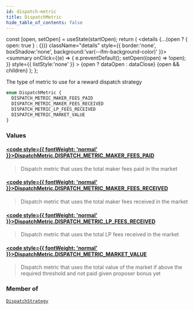 ```yaml
---
id: dispatch-metric
title: DispatchMetric
hide_table_of_contents: false
---
```







  const [open, setOpen] = useState(startOpen);
  return (
    <details {...(open ? { open: true } : {})} className="details" style={{ border:'none', boxShadow:'none', background:'var(--ifm-background-color)' }}>
      <summary
        onClick={(e) => {
          e.preventDefault();
          setOpen((open) => !open);
        }}
        style={{ listStyle:'none' }}
      >
      {open ? dataOpen : dataClose}
      </summary>
      {open && children}
    </details>
  );
};




The type of metric to use for a reward dispatch strategy


```graphql
enum DispatchMetric {
  DISPATCH_METRIC_MAKER_FEES_PAID
  DISPATCH_METRIC_MAKER_FEES_RECEIVED
  DISPATCH_METRIC_LP_FEES_RECEIVED
  DISPATCH_METRIC_MARKET_VALUE
}
```


### Values

#### [<code style={{ fontWeight: 'normal' }}>DispatchMetric.<b>DISPATCH_METRIC_MAKER_FEES_PAID</b></code>](#) 
> Dispatch metric that uses the total maker fees paid in the market
> 

#### [<code style={{ fontWeight: 'normal' }}>DispatchMetric.<b>DISPATCH_METRIC_MAKER_FEES_RECEIVED</b></code>](#) 
> Dispatch metric that uses the total maker fees received in the market
> 

#### [<code style={{ fontWeight: 'normal' }}>DispatchMetric.<b>DISPATCH_METRIC_LP_FEES_RECEIVED</b></code>](#) 
> Dispatch metric that uses the total LP fees received in the market
> 

#### [<code style={{ fontWeight: 'normal' }}>DispatchMetric.<b>DISPATCH_METRIC_MARKET_VALUE</b></code>](#) 
> Dispatch metric that uses the total value of the market if above the required threshold and not paid given proposer bonus yet
> 



### Member of

[`DispatchStrategy`](/testnet/api/graphql/objects/dispatch-strategy)  <Badge class="secondary" text="object"/>

